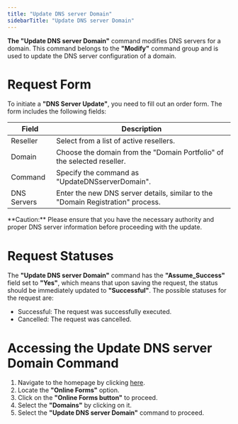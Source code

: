 ```yaml
---
title: "Update DNS server Domain"
sidebarTitle: "Update DNS server Domain"
---
```


**The "Update DNS server Domain"** command modifies DNS servers for a domain. This command belongs to the **"Modify"** command group and is used to update the DNS server configuration of a domain.

# Request Form

To initiate a **"DNS Server Update"**, you need to fill out an order form. The form includes the following fields:

| Field       | Description                                                                     |
| ----------- | ------------------------------------------------------------------------------- |
| Reseller    | Select from a list of active resellers.                                         |
| Domain      | Choose the domain from the "Domain Portfolio" of the selected reseller.         |
| Command     | Specify the command as "UpdateDNSserverDomain".                                 |
| DNS Servers | Enter the new DNS server details, similar to the "Domain Registration" process. |

<Warning>
**Caution:**
Please ensure that you have the necessary authority and proper DNS server information before proceeding with the update.
</Warning>

# Request Statuses

The **"Update DNS server Domain"** command has the **"Assume_Success"** field set to **"Yes"**, which means that upon saving the request, the status should be immediately updated to **"Successful"**. The possible statuses for the request are:

- Successful: The request was successfully executed.
- Cancelled: The request was cancelled.

# Accessing the Update DNS server Domain Command

1. Navigate to the homepage by clicking [here](https://superreseller-qa.nominus.host/).
2. Locate the **"Online Forms"** option.
3. Click on the **"Online Forms button"** to proceed.
4. Select the **"Domains"** by clicking on it.
5. Select the **"Update DNS server Domain"** command to proceed.